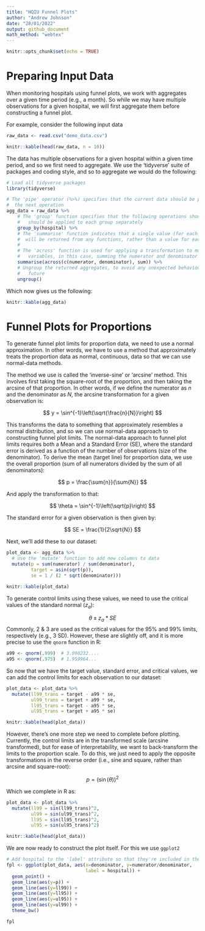 ```yaml
---
title: "HQIU Funnel Plots"
author: "Andrew Johnson"
date: "28/01/2022"
output: github_document
math_method: "webtex"
---
```


```r
knitr::opts_chunk$set(echo = TRUE)
```

# Preparing Input Data

When monitoring hospitals using funnel plots, we work with aggregates over a given time period (e.g., a month). So while we may have multiple observations for a given hospital, we will first aggregate them before constructing a funnel plot.

For example, consider the following input data
```r
raw_data <- read.csv("demo_data.csv")

knitr::kable(head(raw_data, n = 10))
```

The data has multiple observations for a given hospital within a given time period, and so we first need to aggregate. We use the 'tidyverse' suite of packages and coding style, and so to aggregate we would do the following:
```r
# Load all tidyverse packages
library(tidyverse)

# The 'pipe' operator (%>%) specifies that the current data should be passed to
#  the next operation
agg_data = raw_data %>%
    # The 'group' function specifies that the following operations should
    #   should be applied to each group separately
    group_by(hospital) %>%
    # The 'summarise' function indicates that a single value (for each group)
    #  will be returned from any functions, rather than a value for each input
    #
    # The 'across' function is used for applying a transformation to multiple
    #   variables, in this case, summing the numerator and denominator
    summarise(across(c(numerator, denominator), sum)) %>%
    # Ungroup the returned aggregates, to avoid any unexpected behaviour in the
    #   future
    ungroup()
```

Which now gives us the following:
```r
knitr::kable(agg_data)
```


# Funnel Plots for Proportions

To generate funnel plot limits for proportion data, we need to use a normal approximation. In other words, we have to use a method that approximately treats the proportion data as normal, continuous, data so that we can use normal-data methods.

The method we use is called the 'inverse-sine' or 'arcsine' method. This involves first taking the square-root of the proportion, and then taking the arcsine of that proportion. In other words, if we define the numerator as $n$ and the denominator as $N$, the arcsine transformation for a given observation is:

$$
y = \sin^{-1}\left(\sqrt{\frac{n}{N}}\right)
$$


This transforms the data to something that approximately resembles a normal distribution, and so we can use normal-data approach to constructing funnel plot limits. The normal-data approach to funnel plot limits requires both a Mean and a Standard Error (SE), where the standard error is derived as a function of the number of observations (size of the denominator). To derive the mean (target line) for proportion data, we use the overall proportion (sum of all numerators divided by the sum of all denominators):

$$
p = \frac{\sum{n}}{\sum{N}}
$$

And apply the transformation to that:

$$
\theta = \sin^{-1}\left(\sqrt{p}\right)
$$

The standard error for a given observation is then given by:

$$
SE = \frac{1}{2\sqrt{N}}
$$

Next, we'll add these to our dataset:
```r
plot_data <- agg_data %>%
  # Use the 'mutate' function to add new columns to data
  mutate(p = sum(numerator) / sum(denominator),
         target = asin(sqrt(p)),
         se = 1 / (2 * sqrt(denominator)))

knitr::kable(plot_data)
```

To generate control limits using these values, we need to use the critical values of the standard normal ($z_a$):

$$
\theta  \pm z_\alpha * SE
$$
Commonly, 2 & 3 are used as the critical values for the 95% and 99% limits, respectively (e.g., 3 SD). However, these are slightly off, and it is more precise to use the `qnorm` function in R:
```r
a99 <- qnorm(.999)  # 3.090232....
a95 <- qnorm(.975)  # 1.959964...
```

So now that we have the target value, standard error, and critical values, we can add the control limits for each observation to our dataset:
```r
plot_data <- plot_data %>%
  mutate(ll99_trans = target - a99 * se,
         ul99_trans = target + a99 * se,
         ll95_trans = target - a95 * se,
         ul95_trans = target + a95 * se)

knitr::kable(head(plot_data))
```

However, there's one more step we need to complete before plotting. Currently, the control limits are in the transformed scale (arcsine transformed), but for ease of interpretability, we want to back-transform the limits to the proportion scale. To do this, we just need to apply the opposite transformations in the reverse order (i.e., sine and square, rather than arcsine and square-root):

$$
p = (\sin(\theta))^2
$$

Which we complete in R as:
```r
plot_data <- plot_data %>%
  mutate(ll99 = sin(ll99_trans)^2,
         ul99 = sin(ul99_trans)^2,
         ll95 = sin(ll95_trans)^2,
         ul95 = sin(ul95_trans)^2)

knitr::kable(head(plot_data))
```

We are now ready to construct the plot itself. For this we use `ggplot2`
```r
# Add hospital to the 'label' attribute so that they're included in the tooltips
fpl <- ggplot(plot_data, aes(x=denominator, y=numerator/denominator,
                             label = hospital)) +
  geom_point() +
  geom_line(aes(y=p)) +
  geom_line(aes(y=ll99)) +
  geom_line(aes(y=ll95)) +
  geom_line(aes(y=ul95)) +
  geom_line(aes(y=ul99)) +
  theme_bw()

fpl
```

